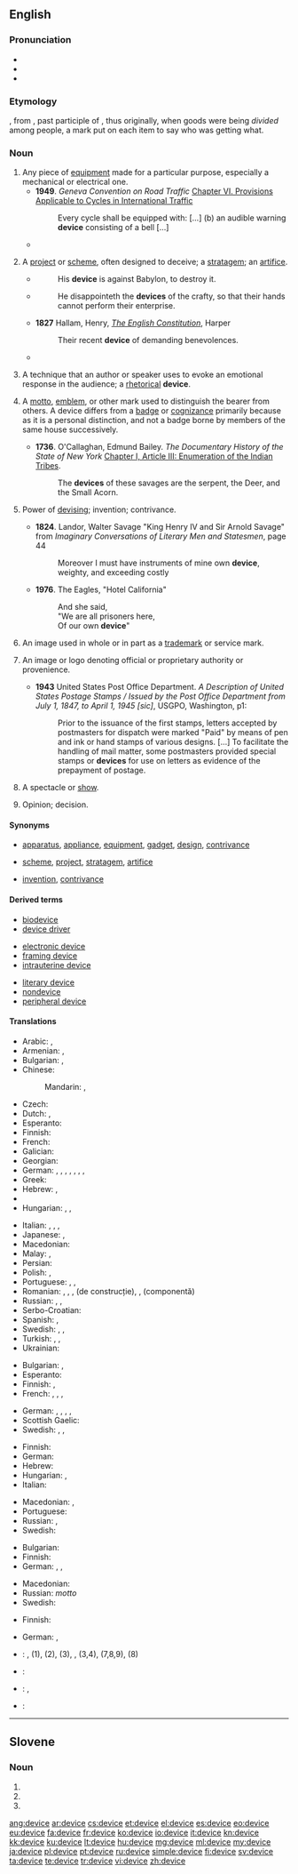 ==English==

===Pronunciation===
* {{audio|en-us-device.ogg|Audio (US)}}
* {{IPA|/dəˈvaɪs/}}
* {{rhymes|aɪs}}

===Etymology===
{{etyl|fro|en}} {{term|devis|lang=fro}}, from {{etyl|la|en}} {{term|divisus|lang=la}}, past participle of {{term|dividere||to divide|lang=la}}, thus originally, when goods were being ''divided'' among people, a mark put on each item to say who was getting what.

===Noun===
{{en-noun}}

# Any piece of [[equipment]] made for a particular purpose, especially a mechanical or electrical one.
#* '''1949'''. ''Geneva Convention on Road Traffic'' [[wikisource:Geneva Convention on Road Traffic#CHAPTER VI. PROVISIONS APPLICABLE TO CYCLES IN INTERNATIONAL TRAFFIC|Chapter VI. Provisions Applicable to Cycles in International Traffic]]
#*: Every cycle shall be equipped with: [...] (b) an audible warning '''device''' consisting of a bell [...]
#*{{quote-magazine|title=A better waterworks|date=2013-06-01|volume=407|issue=8838
|page=5 (Technology Quarterly)|magazine={{w|The Economist}}
|url=http://www.economist.com/news/technology-quarterly/21578526-medical-technology-artificial-kidneys-are-getting-closer-becoming-clinical
|passage=An artificial kidney these days still means a refrigerator-sized dialysis machine. Such '''devices''' mimic the way real kidneys cleanse blood and eject impurities and surplus water as urine.}}
#: {{usex|There are a number of household '''devices''' in a kitchen such as a dishwasher, a garbage disposal, or an electric can opener.|lang=en}}
# A [[project]] or [[scheme]], often designed to deceive; a [[stratagem]]; an [[artifice]].
#* {{RQ:Authorized Version|Jeremiah|51|11}}
#*: His '''device''' is against Babylon, to destroy it.
#* {{RQ:Authorized Version|Job|5|12}}
#*: He disappointeth the '''devices''' of the crafty, so that their hands cannot perform their enterprise.
#* '''1827''' Hallam, Henry, [[s:The English Constitution|''The English Constitution'']], Harper
#*: Their recent '''device''' of demanding benevolences.
#*{{quote-magazine|date=2012-03|author=[[w:Brian Hayes (scientist)|Brian Hayes]]
|title=Pixels or Perish|volume=100|issue=2|page=106
|magazine=[[w:American Scientist|American Scientist]]
|url=http://www.americanscientist.org/issues/pub/pixels-or-perish
|passage=Drawings and pictures are more than mere ornaments in scientific discourse. Blackboard sketches, geological maps, diagrams of molecular structure, astronomical photographs, MRI images, the many varieties of statistical charts and graphs: These pictorial '''devices''' are indispensable tools for presenting evidence, for explaining a theory, for telling a story.}}
# {{context|rhetoric|lang=en}} A technique that an author or speaker uses to evoke an emotional response in the audience; a [[rhetorical]] '''device'''.
# {{senseid|en|heraldry}}{{context|heraldry|lang=en}} A [[motto]], [[emblem]], or other mark used to distinguish the bearer from others. A device differs from a [[badge]] or [[cognizance]] primarily because as it is a personal distinction, and not a badge borne by members of the same house successively.
#* '''1736'''. O'Callaghan, Edmund Bailey. ''The Documentary History of the State of New York'' [[wikisource:The Documentary History of the State of New York/Volume I/Chapter I/Article III|Chapter I, Article III: Enumeration of the Indian Tribes]].
#*: The '''devices''' of these savages are the serpent, the Deer, and the Small Acorn.
# {{context|archaic|lang=en}} Power of [[devising]]; invention; contrivance.
#* '''1824'''. Landor, Walter Savage "King Henry IV and Sir Arnold Savage" from ''Imaginary Conversations of Literary Men and Statesmen'', page 44
#*: Moreover I must have instruments of mine own '''device''', weighty, and exceeding costly
#* '''1976'''. The Eagles, "Hotel California"
#*: And she said,
#*: "We are all prisoners here,
#*: Of our own '''device'''"
# {{context|legal|lang=en}} An image used in whole or in part as a [[trademark]] or service mark.
# {{context|printing|lang=en}} An image or logo denoting official or proprietary authority or provenience.
#* '''1943''' United States Post Office Department. ''A Description of United States Postage Stamps / Issued by the Post Office Department from July 1, 1847, to April 1, 1945 [sic]'', USGPO, Washington, p1:
#*: Prior to the issuance of the first stamps, letters accepted by postmasters for dispatch were marked "Paid" by means of pen and ink or hand stamps of various designs. [...] To facilitate the handling of mail matter, some postmasters provided special stamps or '''devices''' for use on letters as evidence of the prepayment of postage.
# {{context|obsolete|lang=en}} A spectacle or [[show]].
#: {{rfquotek|Beaumont and Fletcher}}
# {{context|obsolete|lang=en}} Opinion; decision.

====Synonyms====
* {{sense|piece of equipment}} [[apparatus]], [[appliance]], [[equipment]], [[gadget]], [[design]], [[contrivance]]
* {{sense|project or scheme}} [[scheme]], [[project]], [[stratagem]], [[artifice]]
* {{sense|obsolete, power of devising}} [[invention]], [[contrivance]]

====Derived terms====
{{top3}}
* [[biodevice]]
* [[device driver]]
{{mid3}}
* [[electronic device]]
* [[framing device]]
* [[intrauterine device]]
{{mid3}}
* [[literary device]]
* [[nondevice]]
* [[peripheral device]]
{{bottom}}

====Translations====
{{trans-top|piece of equipment}}
* Arabic: {{t-|ar|أداة|f|tr=’adaa}}, {{t-|ar|جهاز|tr=jihaaz}}
* Armenian: {{t-|hy|սարք|tr=sark'}}, {{t-|hy|սարքավորում|tr=sark'avorum}}
* Bulgarian: {{t+|bg|устройство|n}}, {{t+|bg|приспособление|n}}
* Chinese:
*: Mandarin: {{t-|cmn|裝置|sc=Hani}}, {{t-|cmn|装置|tr=zhuāngzhì|sc=Hani}}
* Czech: {{t+|cs|zařízení|n}}
* Dutch: {{t+|nl|toestel}}, {{t+|nl|apparaat}}
* Esperanto: {{t-|eo|aparato}}
* Finnish: {{t+|fi|laite}}
* French: {{t+|fr|appareil|m}}
* Galician: {{t+|gl|aparello|m}}
* Georgian: {{t-|ka|მექანიზმი|tr=mek‘anizmi|sc=Geor}}
* German: {{t+|de|Gerät|n}}, {{t+|de|Apparat|m}}, {{t+|de|Einheit|f}}, {{t+|de|Instrument|n}}, {{t+|de|Baustein|m}}, {{t+|de|Vorrichtung|f}}, {{t+|de|Einrichtung|f}}, {{t+|de|Hilfsmittel|n}}
* Greek: {{t+|el|συσκευή|f|tr=syskeví}}
* Hebrew: {{t-|he|מתקן|m|tr=mitkan}}, {{t-|he|מכשיר|m|tr=makhshir}}
* {{trreq|hi}}
* Hungarian: {{t+|hu|készülék}}, {{t+|hu|szerkezet}}, {{t+|hu|gépezet}}
{{trans-mid}}
* Italian: {{t+|it|apparecchio|m}}, {{t-|it|congegno|m}}, {{t+|it|dispositivo|m}}, {{t+|it|periferica|f}}
* Japanese: {{t+|ja|装置|tr=そうち, sōchi}}, {{t+|ja|デバイス|tr=debaisu}}
* Macedonian: {{t-|mk|уред|m|tr=úred|sc=Cyrl}}
* Malay: {{t+|ms|alat}}, {{t-|ms|peranti}}
* Persian: {{t-|fa|افزاره|tr=afzáre}}
* Polish: {{t+|pl|urządzenie|n}}, {{t+|pl|przyrząd|m}}
* Portuguese: {{t+|pt|aparelho}}, {{t+|pt|dispositivo|m}}, {{t+|pt|aparato}}
* Romanian: {{t-|ro|aparat|n}}, {{t+|ro|piesă|f}}, {{t-|ro|dispozitiv|n}}, {{t+|ro|element|n}} (de construcție), {{t-|ro|componentă|f}}, {{t-|ro|unitate|f}} (componentă)
* Russian: {{t+|ru|устройство|n|tr=ustrójstvo}}, {{t+|ru|приспособление|n|tr=prisposoblénie}}, {{t-|ru|девайс|m|tr=devájs}}
* Serbo-Croatian: {{t-|sh|uređaj|m|tr=уређај|sc=Cyrl}}
* Spanish: {{t+|es|dispositivo|m}}, {{t+|es|mecanismo|m}}
* Swedish: {{t+|sv|apparat|c}}, {{t+|sv|redskap|n}}, {{t+|sv|husgeråd|n}}
* Turkish: {{t+|tr|aygıt}}, {{t+|tr|alet}}, {{t+|tr|cihaz}}
* Ukrainian: {{t+|uk|пристрій|m|tr=prystrij}}
{{trans-bottom}}

{{trans-top|project, stratagem, artifice}}
* Bulgarian: {{t+|bg|план|m}}, {{t+|bg|проект|m}}
* Esperanto: {{t-|eo|intrigo}}
* Finnish: {{t+|fi|suunnitelma}}, {{t+|fi|juoni}}
* French: {{t+|fr|stratagème|m}}, {{t+|fr|ruse|f}}, {{t+|fr|manœuvre|f}}, {{t+|fr|artifice|m}}
{{trans-mid}}
* German: {{t+|de|Instrument|n}}, {{t+|de|Kunstgriff|m}}, {{t+|de|Vorrichtung|f}}, {{t+|de|Einrichtung|f}}, {{t+|de|Hilfsmittel|n}}
* Scottish Gaelic: {{t-|gd|cleas|m}}
* Swedish: {{t+|sv|plan|c}}, {{t-|sv|föresats|c}}, {{t+|sv|knep|n}}
{{trans-bottom}}

{{trans-top|rhetorical device}}
* Finnish: {{t-|fi|tehokeino}}
* German: {{t+|de|Hilfsmittel|n}}
* Hebrew: {{t+|he|אמצעי רטורי|m|tr=emca'í retóri|sc=Hebr}}
* Hungarian: {{t+|hu|eszköz}}, {{t+|hu|mód}}
* Italian: {{t+|it|procedimento|m}}
{{trans-mid}}
* Macedonian: {{t-|mk|фигура|f|tr=figúra|sc=Cyrl}}, {{t-|mk|средство|n|tr=srédstvo|sc=Cyrl}}
* Portuguese: {{t+|pt|dispositivo|m}}
* Russian: {{t+|ru|приём|m|sc=Cyrl|tr=prijóm}}, {{t+|ru|фигу́ра|f|sc=Cyrl|tr=figúra}}
* Swedish: {{t-|sv|retorisk figur|c}}
{{trans-bottom}}

{{trans-top|heraldry: personal motto or emblem}}
* Bulgarian: {{t+|bg|девиз|m}}
* Finnish: {{t+|fi|tunnus}}
* German: {{t+|de|Motto|n}}, {{t+|de|Emblem|n}}, {{t+|de|Devise|f}}
{{trans-mid}}
* Macedonian: {{t-|mk|девиза|f|tr=devíza|sc=Cyrl}}
* Russian: {{t+|ru|деви́з|m|sc=Cyrl|tr=devíz}} ''motto''
* Swedish: {{t+|sv|devis|c}}
{{trans-bottom}}

{{trans-top|law: image used in whole or part as a trademark or service mark}}
* Finnish: {{t+|fi|tunnusmerkki}}
{{trans-mid}}
* German: {{t+|de|Emblem|n}}, {{t+|de|Marke|f}}
{{trans-bottom}}

{{trans-top|obsolete: spectacle or show}}
{{trans-mid}}
{{trans-bottom}}

{{trans-top|obsolete: opinion; decision}}
{{trans-mid}}
{{trans-bottom}}

{{trans-top|obsolete: power of devising}}
{{trans-mid}}
{{trans-bottom}}

{{checktrans-top}}
* {{ttbc|el}}: {{t+|el|επινόημα|n|tr=epinoema|sc=Grek}}, {{t+|el|τέχνασμα|n|tr=tekhnasma|sc=Grek}} (1), {{t+|el|μεταφορά|f|tr=metafora|sc=Grek}} (2), {{t+|el|σήμα|n|tr=sema|sc=Grek}} (3), {{t+|el|έμβλημα|n|tr=emvlema|sc=Grek}}, {{t+|el|οικόσημο|n|tr=oikosemo|sc=Grek}} (3,4), {{t+|el|συσκευή|f|tr=siskeve|sc=Grek}} (7,8,9), {{t+|el|μηχανισμός|m|tr=mekhanismos|sc=Grek}} (8)
{{trans-mid}}
* {{ttbc|no}}: {{t-|no|innretning}}
* {{ttbc|pt}}: {{t+|pt|aparelho|m}}, {{t+|pt|dispositivo|m}}
* {{ttbc|th}}: {{t+|th|เครื่องมือ|sc=Thai|tr=krêuang meu}}
{{trans-bottom}}

----

==Slovene==

===Noun===
{{head|sl|noun form|g=f}}

# {{sl-form-noun|g|s|devica}}
# {{sl-form-noun|n|p|devica}}
# {{sl-form-noun|a|p|devica}}

[[ang:device]]
[[ar:device]]
[[cs:device]]
[[et:device]]
[[el:device]]
[[es:device]]
[[eo:device]]
[[eu:device]]
[[fa:device]]
[[fr:device]]
[[ko:device]]
[[io:device]]
[[it:device]]
[[kn:device]]
[[kk:device]]
[[ku:device]]
[[lt:device]]
[[hu:device]]
[[mg:device]]
[[ml:device]]
[[my:device]]
[[ja:device]]
[[pl:device]]
[[pt:device]]
[[ru:device]]
[[simple:device]]
[[fi:device]]
[[sv:device]]
[[ta:device]]
[[te:device]]
[[tr:device]]
[[vi:device]]
[[zh:device]]